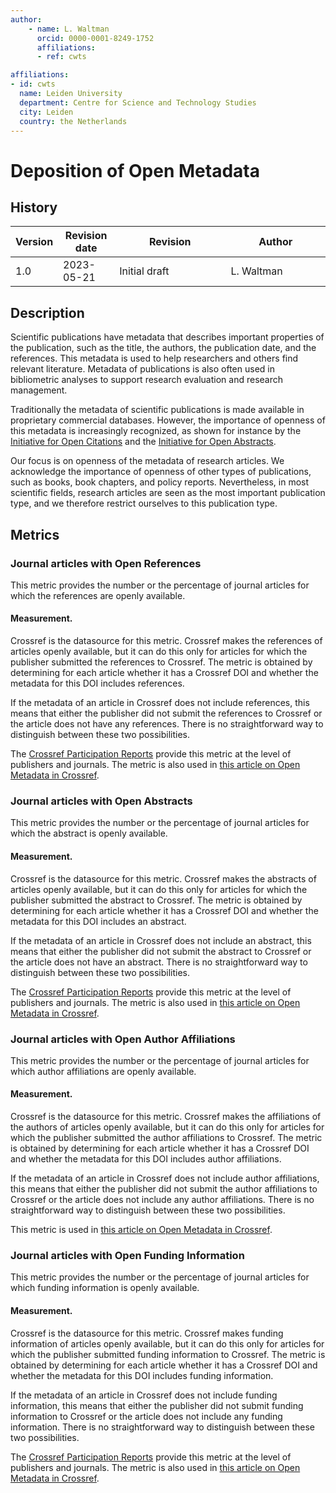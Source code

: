 ```yaml
---
author:
    - name: L. Waltman
      orcid: 0000-0001-8249-1752
      affiliations:
      - ref: cwts

affiliations:
- id: cwts
  name: Leiden University
  department: Centre for Science and Technology Studies
  city: Leiden
  country: the Netherlands
---
```


# Deposition of Open Metadata {#deposition-of-open-metadata .unnumbered}

::: {.callout-note collapse="true"}

## History

| Version | Revision date | Revision                     | Author                    |
|---------|---------------|------------------------------|---------------------------|
| 1.0     | 2023-05-21    | Initial draft                | L. Waltman                |

:::

## Description

Scientific publications have metadata that describes important properties of the publication, such as the title, the authors, the publication date, and the references. This metadata is used to help researchers and others find relevant literature. Metadata of publications is also often used in bibliometric analyses to support research evaluation and research management.

Traditionally the metadata of scientific publications is made available in proprietary commercial databases. However, the importance of openness of this metadata is increasingly recognized, as shown for instance by the [Initiative for Open Citations](https://i4oc.org/) and the [Initiative for Open Abstracts](https://i4oa.org/).

Our focus is on openness of the metadata of research articles. We acknowledge the importance of openness of other types of publications, such as books, book chapters, and policy reports. Nevertheless, in most scientific fields, research articles are seen as the most important publication type, and we therefore restrict ourselves to this publication type.

## Metrics

### Journal articles with Open References

This metric provides the number or the percentage of journal articles for which the references are openly available.

#### Measurement.

Crossref is the datasource for this metric. Crossref makes the references of articles openly available, but it can do this only for articles for which the publisher submitted the references to Crossref. The metric is obtained by determining for each article whether it has a Crossref DOI and whether the metadata for this DOI includes references.

If the metadata of an article in Crossref does not include references, this means that either the publisher did not submit the references to Crossref or the article does not have any references. There is no straightforward way to distinguish between these two possibilities.

The [Crossref Participation Reports](https://www.crossref.org/members/prep/) provide this metric at the level of publishers and journals. The metric is also used in [this article on Open Metadata in Crossref](https://doi.org/10.31222/osf.io/smxe5).

### Journal articles with Open Abstracts

This metric provides the number or the percentage of journal articles for which the abstract is openly available.

#### Measurement.

Crossref is the datasource for this metric. Crossref makes the abstracts of articles openly available, but it can do this only for articles for which the publisher submitted the abstract to Crossref. The metric is obtained by determining for each article whether it has a Crossref DOI and whether the metadata for this DOI includes an abstract.

If the metadata of an article in Crossref does not include an abstract, this means that either the publisher did not submit the abstract to Crossref or the article does not have an abstract. There is no straightforward way to distinguish between these two possibilities.

The [Crossref Participation Reports](https://www.crossref.org/members/prep/) provide this metric at the level of publishers and journals. The metric is also used in [this article on Open Metadata in Crossref](https://doi.org/10.31222/osf.io/smxe5).

### Journal articles with Open Author Affiliations

This metric provides the number or the percentage of journal articles for which author affiliations are openly available.

#### Measurement.

Crossref is the datasource for this metric. Crossref makes the affiliations of the authors of articles openly available, but it can do this only for articles for which the publisher submitted the author affiliations to Crossref. The metric is obtained by determining for each article whether it has a Crossref DOI and whether the metadata for this DOI includes author affiliations.

If the metadata of an article in Crossref does not include author affiliations, this means that either the publisher did not submit the author affiliations to Crossref or the article does not include any author affiliations. There is no straightforward way to distinguish between these two possibilities.

This metric is used in [this article on Open Metadata in Crossref](https://doi.org/10.31222/osf.io/smxe5).

### Journal articles with Open Funding Information

This metric provides the number or the percentage of journal articles for which funding information is openly available.

#### Measurement.

Crossref is the datasource for this metric. Crossref makes funding information of articles openly available, but it can do this only for articles for which the publisher submitted funding information to Crossref. The metric is obtained by determining for each article whether it has a Crossref DOI and whether the metadata for this DOI includes funding information.

If the metadata of an article in Crossref does not include funding information, this means that either the publisher did not submit funding information to Crossref or the article does not include any funding information. There is no straightforward way to distinguish between these two possibilities.

The [Crossref Participation Reports](https://www.crossref.org/members/prep/) provide this metric at the level of publishers and journals. The metric is also used in [this article on Open Metadata in Crossref](https://doi.org/10.31222/osf.io/smxe5).
